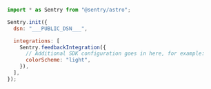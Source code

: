 ```javascript
import * as Sentry from "@sentry/astro";

Sentry.init({
  dsn: "___PUBLIC_DSN___",

  integrations: [
    Sentry.feedbackIntegration({
      // Additional SDK configuration goes in here, for example:
      colorScheme: "light",
    }),
  ],
});
```
